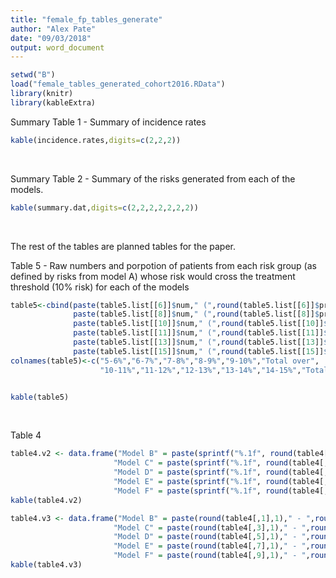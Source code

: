 ```yaml
---
title: "female_fp_tables_generate"
author: "Alex Pate"
date: "09/03/2018"
output: word_document
---
```



```r
setwd("B")
load("female_tables_generated_cohort2016.RData")
library(knitr)
library(kableExtra)
```

Summary Table 1 - Summary of incidence rates

```r
kable(incidence.rates,digits=c(2,2,2))
```
<br>

Summary Table 2 - Summary of the risks generated from each of the models.

```r
kable(summary.dat,digits=c(2,2,2,2,2,2,2))
```
<br>


The rest of the tables are planned tables for the paper.

Table 5 - Raw numbers and porpotion of patients from each risk group (as defined by risks from model A) whose risk would cross the treatment threshold (10% risk) for each of the models
```r
table5<-cbind(paste(table5.list[[6]]$num," (",round(table5.list[[6]]$prop),"%)",sep=""),paste(table5.list[[7]]$num," (",round(table5.list[[7]]$prop),"%)",sep=""),
              paste(table5.list[[8]]$num," (",round(table5.list[[8]]$prop),"%)",sep=""),paste(table5.list[[9]]$num," (",round(table5.list[[9]]$prop),"%)",sep=""),
              paste(table5.list[[10]]$num," (",round(table5.list[[10]]$prop),"%)",sep=""),paste(table5.num[,22]," (",round(table5.prop[,22]),"%)",sep=""),
              paste(table5.list[[11]]$num," (",round(table5.list[[11]]$prop),"%)",sep=""),paste(table5.list[[12]]$num," (",round(table5.list[[12]]$prop),"%)",sep=""),
              paste(table5.list[[13]]$num," (",round(table5.list[[13]]$prop),"%)",sep=""),paste(table5.list[[14]]$num," (",round(table5.list[[14]]$prop),"%)",sep=""),
              paste(table5.list[[15]]$num," (",round(table5.list[[15]]$prop),"%)",sep=""),paste(table5.num[,23]," (",round(table5.prop[,23]),"%)",sep=""))
colnames(table5)<-c("5-6%","6-7%","7-8%","8-9%","9-10%","Total over",
                    "10-11%","11-12%","12-13%","13-14%","14-15%","Total under")


kable(table5)
```
<br>


Table 4
```r
table4.v2 <- data.frame("Model B" = paste(sprintf("%.1f", round(table4[,1],1)),"-",sprintf("%.1f", round(table4[,2],1)),"%",sep=""),
                       "Model C" = paste(sprintf("%.1f", round(table4[,3],1)),"-",sprintf("%.1f", round(table4[,4],1)),"%",sep=""),
                       "Model D" = paste(sprintf("%.1f", round(table4[,5],1)),"-",sprintf("%.1f", round(table4[,6],1)),"%",sep=""),
                       "Model E" = paste(sprintf("%.1f", round(table4[,7],1)),"-",sprintf("%.1f", round(table4[,8],1)),"%",sep=""),
                       "Model F" = paste(sprintf("%.1f", round(table4[,9],1)),"-",sprintf("%.1f", round(table4[,10],1)),"%",sep=""))
kable(table4.v2)

table4.v3 <- data.frame("Model B" = paste(round(table4[,1],1)," - ",round(table4[,2],1),"%",sep=""),
                       "Model C" = paste(round(table4[,3],1)," - ",round(table4[,4],1),"%",sep=""),
                       "Model D" = paste(round(table4[,5],1)," - ",round(table4[,6],1),"%",sep=""),
                       "Model E" = paste(round(table4[,7],1)," - ",round(table4[,8],1),"%",sep=""),
                       "Model F" = paste(round(table4[,9],1)," - ",round(table4[,10],1),"%",sep=""))
kable(table4.v3)
```

